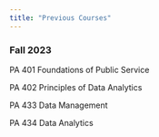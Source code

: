 ```yaml
---
title: "Previous Courses"
---
```


### Fall 2023

PA 401 Foundations of Public Service

PA 402 Principles of Data Analytics

PA 433 Data Management

PA 434 Data Analytics
